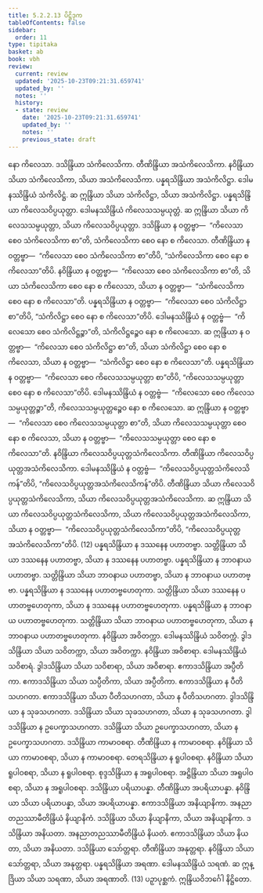 ```yaml
---
title: 5.2.2.13 ပိဋ္ဌိဒုက
tableOfContents: false
sidebar:
  order: 11
type: tipitaka
basket: ab
book: vbh
review:
  current: review
  updated: '2025-10-23T09:21:31.659741'
  updated_by: ''
  notes: ''
  history:
  - state: review
    date: '2025-10-23T09:21:31.659741'
    updated_by: ''
    notes: ''
    previous_state: draft
---
```



<ReviewStatus review={frontmatter.review} showDetails={true} />

<HypothesisAnnotation frontmatter={frontmatter} />

<DynamicBreadcrumb />

<Paragraph number="933" book="vbh">
နော ကိလေသာ. ဒသိန္ဒြိယာ သံကိလေသိကာ. တီဏိန္ဒြိယာ အသံကိလေသိကာ. နဝိန္ဒြိယာ သိယာ သံကိလေသိကာ, သိယာ အသံကိလေသိကာ. ပန္နရသိန္ဒြိယာ အသံကိလိဋ္ဌာ. ဒေါမနဿိန္ဒြိယံ သံကိလိဋ္ဌံ. ဆ ဣန္ဒြိယာ သိယာ သံကိလိဋ္ဌာ, သိယာ အသံကိလိဋ္ဌာ. ပန္နရသိန္ဒြိယာ ကိလေသဝိပ္ပယုတ္တာ. ဒေါမနဿိန္ဒြိယံ ကိလေသသမ္ပယုတ္တံ. ဆ ဣန္ဒြိယာ သိယာ ကိလေသသမ္ပယုတ္တာ, သိယာ ကိလေသဝိပ္ပယုတ္တာ. ဒသိန္ဒြိယာ န ဝတ္တဗ္ဗာ—  “ကိလေသာ စေဝ သံကိလေသိကာ စာ”တိ, သံကိလေသိကာ စေဝ နော စ ကိလေသာ. တီဏိန္ဒြိယာ န ဝတ္တဗ္ဗာ—  “ကိလေသာ စေဝ သံကိလေသိကာ စာ”တိပိ, “သံကိလေသိကာ စေဝ နော စ ကိလေသာ”တိပိ. နဝိန္ဒြိယာ န ဝတ္တဗ္ဗာ—  “ကိလေသာ စေဝ သံကိလေသိကာ စာ”တိ, သိယာ သံကိလေသိကာ စေဝ နော စ ကိလေသာ, သိယာ န ဝတ္တဗ္ဗာ—  “သံကိလေသိကာ စေဝ နော စ ကိလေသာ”တိ.
</Paragraph>

<Paragraph number="934" book="vbh">
ပန္နရသိန္ဒြိယာ န ဝတ္တဗ္ဗာ—  “ကိလေသာ စေဝ သံကိလိဋ္ဌာ စာ”တိပိ, “သံကိလိဋ္ဌာ စေဝ နော စ ကိလေသာ”တိပိ. ဒေါမနဿိန္ဒြိယံ န ဝတ္တဗ္ဗံ—  “ကိလေသော စေဝ သံကိလိဋ္ဌဉ္စာ”တိ, သံကိလိဋ္ဌဉ္စေဝ နော စ ကိလေသော. ဆ ဣန္ဒြိယာ န ဝတ္တဗ္ဗာ—  “ကိလေသာ စေဝ သံကိလိဋ္ဌာ စာ”တိ, သိယာ သံကိလိဋ္ဌာ စေဝ နော စ ကိလေသာ, သိယာ န ဝတ္တဗ္ဗာ—  “သံကိလိဋ္ဌာ စေဝ နော စ ကိလေသာ”တိ.
</Paragraph>

<Paragraph number="935" book="vbh">
ပန္နရသိန္ဒြိယာ န ဝတ္တဗ္ဗာ—  “ကိလေသာ စေဝ ကိလေသသမ္ပယုတ္တာ စာ”တိပိ, “ကိလေသသမ္ပယုတ္တာ စေဝ နော စ ကိလေသာ”တိပိ. ဒေါမနဿိန္ဒြိယံ န ဝတ္တဗ္ဗံ—  “ကိလေသော စေဝ ကိလေသသမ္ပယုတ္တဉ္စာ”တိ, ကိလေသသမ္ပယုတ္တဉ္စေဝ နော စ ကိလေသော. ဆ ဣန္ဒြိယာ န ဝတ္တဗ္ဗာ—  “ကိလေသာ စေဝ ကိလေသသမ္ပယုတ္တာ စာ”တိ, သိယာ ကိလေသသမ္ပယုတ္တာ စေဝ နော စ ကိလေသာ, သိယာ န ဝတ္တဗ္ဗာ—  “ကိလေသသမ္ပယုတ္တာ စေဝ နော စ ကိလေသာ”တိ. နဝိန္ဒြိယာ ကိလေသဝိပ္ပယုတ္တသံကိလေသိကာ. တီဏိန္ဒြိယာ ကိလေသဝိပ္ပယုတ္တအသံကိလေသိကာ. ဒေါမနဿိန္ဒြိယံ န ဝတ္တဗ္ဗံ—  “ကိလေသဝိပ္ပယုတ္တသံကိလေသိကန်”တိပိ, “ကိလေသဝိပ္ပယုတ္တအသံကိလေသိကန်”တိပိ. တီဏိန္ဒြိယာ သိယာ ကိလေသဝိပ္ပယုတ္တသံကိလေသိကာ, သိယာ ကိလေသဝိပ္ပယုတ္တအသံကိလေသိကာ. ဆ ဣန္ဒြိယာ သိယာ ကိလေသဝိပ္ပယုတ္တသံကိလေသိကာ, သိယာ ကိလေသဝိပ္ပယုတ္တအသံကိလေသိကာ, သိယာ န ဝတ္တဗ္ဗာ—  “ကိလေသဝိပ္ပယုတ္တသံကိလေသိကာ”တိပိ, “ကိလေသဝိပ္ပယုတ္တအသံကိလေသိကာ”တိပိ. (12)
</Paragraph>

<Paragraph number="936" book="vbh">
ပန္နရသိန္ဒြိယာ န ဒဿနေန ပဟာတဗ္ဗာ. သတ္တိန္ဒြိယာ သိယာ ဒဿနေန ပဟာတဗ္ဗာ, သိယာ န ဒဿနေန ပဟာတဗ္ဗာ. ပန္နရသိန္ဒြိယာ န ဘာဝနာယ ပဟာတဗ္ဗာ. သတ္တိန္ဒြိယာ သိယာ ဘာဝနာယ ပဟာတဗ္ဗာ, သိယာ န ဘာဝနာယ ပဟာတဗ္ဗာ. ပန္နရသိန္ဒြိယာ န ဒဿနေန ပဟာတဗ္ဗဟေတုကာ. သတ္တိန္ဒြိယာ သိယာ ဒဿနေန ပဟာတဗ္ဗဟေတုကာ, သိယာ န ဒဿနေန ပဟာတဗ္ဗဟေတုကာ. ပန္နရသိန္ဒြိယာ န ဘာဝနာယ ပဟာတဗ္ဗဟေတုကာ. သတ္တိန္ဒြိယာ သိယာ ဘာဝနာယ ပဟာတဗ္ဗဟေတုကာ, သိယာ န ဘာဝနာယ ပဟာတဗ္ဗဟေတုကာ.
</Paragraph>

<Paragraph number="937" book="vbh">
နဝိန္ဒြိယာ အဝိတက္ကာ. ဒေါမနဿိန္ဒြိယံ သဝိတက္ကံ. ဒွါဒသိန္ဒြိယာ သိယာ သဝိတက္ကာ, သိယာ အဝိတက္ကာ. နဝိန္ဒြိယာ အဝိစာရာ. ဒေါမနဿိန္ဒြိယံ သဝိစာရံ. ဒွါဒသိန္ဒြိယာ သိယာ သဝိစာရာ, သိယာ အဝိစာရာ. ဧကာဒသိန္ဒြိယာ အပ္ပီတိကာ. ဧကာဒသိန္ဒြိယာ သိယာ သပ္ပီတိကာ, သိယာ အပ္ပီတိကာ. ဧကာဒသိန္ဒြိယာ န ပီတိသဟဂတာ. ဧကာဒသိန္ဒြိယာ သိယာ ပီတိသဟဂတာ, သိယာ န ပီတိသဟဂတာ. ဒွါဒသိန္ဒြိယာ န သုခသဟဂတာ. ဒသိန္ဒြိယာ သိယာ သုခသဟဂတာ, သိယာ န သုခသဟဂတာ. ဒွါဒသိန္ဒြိယာ န ဥပေက္ခာသဟဂတာ. ဒသိန္ဒြိယာ သိယာ ဥပေက္ခာသဟဂတာ, သိယာ န ဥပေက္ခာသဟဂတာ.
</Paragraph>

<Paragraph number="938" book="vbh">
ဒသိန္ဒြိယာ ကာမာဝစရာ. တီဏိန္ဒြိယာ န ကာမာဝစရာ. နဝိန္ဒြိယာ သိယာ ကာမာဝစရာ, သိယာ န ကာမာဝစရာ. တေရသိန္ဒြိယာ န ရူပါဝစရာ. နဝိန္ဒြိယာ သိယာ ရူပါဝစရာ, သိယာ န ရူပါဝစရာ. စုဒ္ဒသိန္ဒြိယာ န အရူပါဝစရာ. အဋ္ဌိန္ဒြိယာ သိယာ အရူပါဝစရာ, သိယာ န အရူပါဝစရာ. ဒသိန္ဒြိယာ ပရိယာပန္နာ. တီဏိန္ဒြိယာ အပရိယာပန္နာ. နဝိန္ဒြိယာ သိယာ ပရိယာပန္နာ, သိယာ အပရိယာပန္နာ. ဧကာဒသိန္ဒြိယာ အနိယျာနိကာ. အနညာတညဿာမီတိန္ဒြိယံ နိယျာနိကံ. ဒသိန္ဒြိယာ သိယာ နိယျာနိကာ, သိယာ အနိယျာနိကာ. ဒသိန္ဒြိယာ အနိယတာ. အနညာတညဿာမီတိန္ဒြိယံ နိယတံ. ဧကာဒသိန္ဒြိယာ သိယာ နိယတာ, သိယာ အနိယတာ. ဒသိန္ဒြိယာ သော်တ္တရာ. တီဏိန္ဒြိယာ အနုတ္တရာ. နဝိန္ဒြိယာ သိယာ သော်တ္တရာ, သိယာ အနုတ္တရာ. ပန္နရသိန္ဒြိယာ အရဏာ. ဒေါမနဿိန္ဒြိယံ သရဏံ. ဆ ဣန္ဒြိယာ သိယာ သရဏာ, သိယာ အရဏာတိ. (13)

</Paragraph>

<Paragraph number="939" type="center" book="vbh">
ပဉှာပုစ္ဆကံ.



</Paragraph>

<Paragraph number="940" type="center" book="vbh">
ဣန္ဒြိယဝိဘင်္ဂေါ နိဋ္ဌိတော.
</Paragraph>